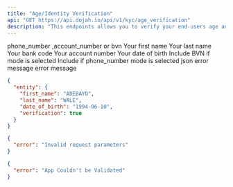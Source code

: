 ```yaml
---
title: "Age/Identity Verification"
api: "GET https://api.dojah.io/api/v1/kyc/age_verification"
description: "This endpoints allows you to verify your end-users age and identity using phone number and account number or BVN"
---
```



<ParamField query="mode" type="string" required>
phone_number ,account_number or bvn
</ParamField>

<ParamField query="first_name" type="string">
  Your first name
</ParamField>

<ParamField query="last_name" type="string">
  Your last name
</ParamField>

<ParamField query="bank_code" type="string">
  Your bank code
</ParamField>

<ParamField query="account_number" type="string">
  Your account number
</ParamField>

<ParamField query="dob" type="string">
  Your date of birth
</ParamField>

<ParamField query="bvn" type="string">
 Include BVN if mode is selected
</ParamField>

<ParamField query="phone_number" type="string">
  Include if phone_number mode is selected
</ParamField>




<ResponseField name="200" type="json">
 json
</ResponseField>

<ResponseField name="400" type="Object">
  <Expandable title="properties">
    <ResponseField name="error" type="string">
      error message
    </ResponseField>

  </Expandable>
</ResponseField>

<ResponseField name="401" type="Object">
  <Expandable title="properties">
    <ResponseField name="error" type="string">
      error message
    </ResponseField>

  </Expandable>
</ResponseField>


<ResponseExample>

```json 200
{
  "entity": {
    "first_name": "ADEBAYO",
    "last_name": "WALE",
    "date_of_birth": "1994-06-10",
    "verification": true
  }
}
```

```json 400
{
  "error": "Invalid request parameters"
}
```

```json 401
{
  "error": "App Couldn't be Validated"
}
```


</ResponseExample>
